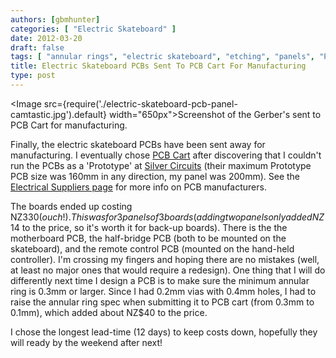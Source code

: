 ```yaml
---
authors: [gbmhunter]
categories: [ "Electric Skateboard" ]
date: 2012-03-20 
draft: false
tags: [ "annular rings", "electric skateboard", "etching", "panels", "PCBs", "PCB Cart", "Silver Circuits" ]
title: Electric Skateboard PCBs Sent To PCB Cart For Manufacturing
type: post
---
```


<Image src={require('./electric-skateboard-pcb-panel-camtastic.jpg').default} width="650px">Screenshot of the Gerber's sent to PCB Cart for manufacturing.</Image>

Finally, the electric skateboard PCBs have been sent away for manufacturing. I eventually chose [PCB Cart](http://www.pcbcart.com/) after discovering that I couldn't run the PCBs as a 'Prototype' at [Silver Circuits](http://www.custompcb.com/) (their maximum Prototype PCB size was 160mm in any direction, my panel was 200mm). See the [Electrical Suppliers page](/electronics/general/electrical-suppliers) for more info on PCB manufacturers.

The boards ended up costing NZ$330 (ouch!). This was for 3 panels of 3 boards (adding two panels only added NZ$14 to the price, so it's worth it for back-up boards).
There is the the motherboard PCB, the half-bridge PCB (both to be mounted on the skateboard), and the remote control PCB (mounted on the hand-held controller). I'm crossing my fingers and hoping there are no mistakes (well, at least no major ones that would require a redesign). One thing that I will do differently next time I design a PCB is to make sure the minimum annular ring is 0.3mm or larger. Since I had 0.2mm vias with 0.4mm holes, I had to raise the annular ring spec when submitting it to PCB cart (from 0.3mm to 0.1mm), which added about NZ$40 to the price.

I chose the longest lead-time (12 days) to keep costs down, hopefully they will ready by the weekend after next!
